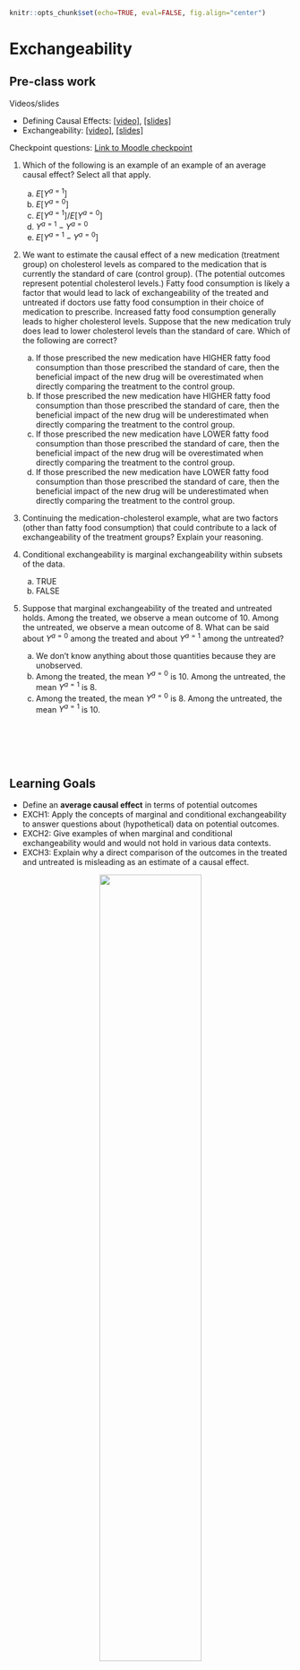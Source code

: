 ```r
knitr::opts_chunk$set(echo=TRUE, eval=FALSE, fig.align="center")
```

# Exchangeability

## Pre-class work {-}

Videos/slides

- Defining Causal Effects: [[video]](https://youtu.be/poSGgCFsHgU), [[slides]](https://drive.google.com/file/d/1q8rrpDSz3TS2t_B6bNZyfOklVdOEtCXW/view?usp=sharing)
- Exchangeability: [[video]](https://youtu.be/WILPl5dkMMQ), [[slides]](https://drive.google.com/file/d/1Tx3Q2khrHzbFWk4cuVFEI1AcStwVxouZ/view?usp=sharing)


Checkpoint questions: [Link to Moodle checkpoint](https://moodle.macalester.edu/mod/quiz/view.php?id=24220)

@. Which of the following is an example of an example of an average causal effect? Select all that apply.
    a. $E[Y^{a=1}]$
    b. $E[Y^{a=0}]$
    c. $E[Y^{a=1}]/E[Y^{a=0}]$
    d. $Y^{a=1}-Y^{a=0}$
    e. $E[Y^{a=1}-Y^{a=0}]$

@. We want to estimate the causal effect of a new medication (treatment group) on cholesterol levels as compared to the medication that is currently the standard of care (control group). (The potential outcomes represent potential cholesterol levels.) Fatty food consumption is likely a factor that would lead to lack of exchangeability of the treated and untreated if doctors use fatty food consumption in their choice of medication to prescribe. Increased fatty food consumption generally leads to higher cholesterol levels. Suppose that the new medication truly does lead to lower cholesterol levels than the standard of care. Which of the following are correct?
    a. If those prescribed the new medication have HIGHER fatty food consumption than those prescribed the standard of care, then the beneficial impact of the new drug will be overestimated when directly comparing the treatment to the control group.
    b. If those prescribed the new medication have HIGHER fatty food consumption than those prescribed the standard of care, then the beneficial impact of the new drug will be underestimated when directly comparing the treatment to the control group.
    c. If those prescribed the new medication have LOWER fatty food consumption than those prescribed the standard of care, then the beneficial impact of the new drug will be overestimated when directly comparing the treatment to the control group.
    d. If those prescribed the new medication have LOWER fatty food consumption than those prescribed the standard of care, then the beneficial impact of the new drug will be underestimated when directly comparing the treatment to the control group.

@. Continuing the medication-cholesterol example, what are two factors (other than fatty food consumption) that could contribute to a lack of exchangeability of the treatment groups? Explain your reasoning.

@. Conditional exchangeability is marginal exchangeability within subsets of the data.
    a. TRUE
    b. FALSE

@. Suppose that marginal exchangeability of the treated and untreated holds. Among the treated, we observe a mean outcome of 10. Among the untreated, we observe a mean outcome of 8. What can be said about $Y^{a=0}$ among the treated and about $Y^{a=1}$ among the untreated?
    a. We don't know anything about those quantities because they are unobserved.
    b. Among the treated, the mean $Y^{a=0}$ is 10. Among the untreated, the mean $Y^{a=1}$ is 8.
    c. Among the treated, the mean $Y^{a=0}$ is 8. Among the untreated, the mean $Y^{a=1}$ is 10.


<br><br><br><br>


## Learning Goals {-}

- Define an **average causal effect** in terms of potential outcomes
- EXCH1: Apply the concepts of marginal and conditional exchangeability to answer questions about (hypothetical) data on potential outcomes.
- EXCH2: Give examples of when marginal and conditional exchangeability would and would not hold in various data contexts.
- EXCH3: Explain why a direct comparison of the outcomes in the treated and untreated is misleading as an estimate of a causal effect.

<center>
<img src="images/course_flow1.svg" width="60%" height="60%">
</center>

<br><br><br><br>


## Exercises {-}

```block2
**Solutions to these exercises are available [on Moodle](https://moodle.macalester.edu/mod/folder/view.php?id=24167).**
```

```block2
**Navigate to [PollEverywhere](https://www.pollev.com/lesliemyint417) for some warm-up exercises.**
```

<br>

```block2
If you attended, how was First Thursday for you? Otherwise, what's a Mac tradition that you miss?
```

### Exercise 1 {-}

Suppose that we are trying to understand the causal effect of a personal finance course on the percent of earnings left in savings each month (abbreviated as "percent savings"). For the 500 people who took the course, we are able to collect data on percent savings and various other factors. We are also able to collect the same information from 500 people who did not take the course.

a. Do you think that a comparison of percent savings in the course takers and non-takers would be a valid estimate of the average causal effect? Explain your viewpoint using the concepts of potential outcomes and exchangeability.

b. One important factor to consider is the number of children that an individual has. Explain how this factor could contribute to a lack of exchangeability in the outcomes of the course takers and non-takers. As part of your explanation, discuss how observed outcomes compare to the missing potential outcomes. State any assumptions you make about the relationships between different factors.

c. Do you think conditional exchangeability holds conditional on number of children?    
    - If yes, why?
    - If no, what other factors might be needed to achieve conditional exchangeability? What is your thought process in thinking about other factors?


<br><br>


### Exercise 2 {-}

We have the data below on number of children ($Z$), treatment (course takers: $A = 1$. course non-takers: $A = 0$), and the percent savings outcome ($Y^a$) categorized as either high (H) or low (L).

Assuming that the course takers and non-takers are exchangeable conditional on number of children, estimate the average causal effect $P(Y^{a=1} = \mathrm{high}) - P(Y^{a=0} = \mathrm{high})$.

 $n$   $Z$   $A$   $Y^{a=1}$   $Y^{a=0}$
----- ----- ----- ----------- ------------
 10     2     1     7 H, 3 L        ?
 10     1     1     6 H, 4 L        ?
 10     0     1     5 H, 5 L        ?
 30     2     0         ?      18 H, 12 L
 40     1     0         ?      20 H, 20 L
 50     0     0         ?      20 H, 30 L


<br><br>


### Exercise 3 {-}

While $Y^a$ denotes the potential outcome under treatment $A = a$, $Y$ denotes the observed outcome. (For the treated, $Y = Y^{a=1}$. For the untreated, $Y = Y^{a=0}$.)

Is it possible for marginal exchangeability to hold but for $Y$ and $A$ to be dependent? Explain using a numerical or graphical example.


<br><br>


### Exercise 4 {-}

Assuming that we have exchangeability of the course takers and non-takers conditional on number of children ($Z$) and use of public transportation ($W$), how might a regression model be used to estimate the average causal effect of the personal finance course?


<br><br>


```block2
**Take a few minutes to reflect on today's ideas by filling out an [exit ticket](https://docs.google.com/forms/d/e/1FAIpQLScHlTYLjpItT3XjktsBtJl--CqQ86WnoQS_tWmj8KHoSEzgig/viewform?usp=sf_link).**
```
